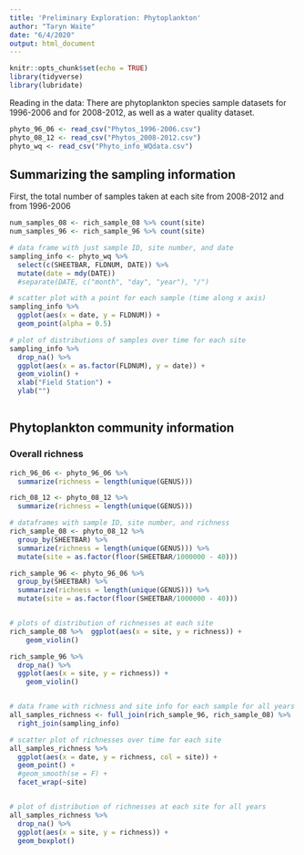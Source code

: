 ```yaml
---
title: 'Preliminary Exploration: Phytoplankton'
author: "Taryn Waite"
date: "6/4/2020"
output: html_document
---
```


```r
knitr::opts_chunk$set(echo = TRUE)
library(tidyverse)
library(lubridate)
```

Reading in the data:
There are phytoplankton species sample datasets for 1996-2006 and for 2008-2012, as well as a water quality dataset.
```r
phyto_96_06 <- read_csv("Phytos_1996-2006.csv")
phyto_08_12 <- read_csv("Phytos_2008-2012.csv")
phyto_wq <- read_csv("Phyto_info_WQdata.csv")
```

## Summarizing the sampling information
First, the total number of samples taken at each site from 2008-2012 and from 1996-2006
```r
num_samples_08 <- rich_sample_08 %>% count(site)
num_samples_96 <- rich_sample_96 %>% count(site)
```

```r
# data frame with just sample ID, site number, and date
sampling_info <- phyto_wq %>% 
  select(c(SHEETBAR, FLDNUM, DATE)) %>% 
  mutate(date = mdy(DATE))
  #separate(DATE, c("month", "day", "year"), "/")

# scatter plot with a point for each sample (time along x axis)
sampling_info %>% 
  ggplot(aes(x = date, y = FLDNUM)) +
  geom_point(alpha = 0.5)

# plot of distributions of samples over time for each site
sampling_info %>% 
  drop_na() %>% 
  ggplot(aes(x = as.factor(FLDNUM), y = date)) +
  geom_violin() +
  xlab("Field Station") +
  ylab("")
      
```


## Phytoplankton community information

### Overall richness 
```r
rich_96_06 <- phyto_96_06 %>% 
  summarize(richness = length(unique(GENUS)))

rich_08_12 <- phyto_08_12 %>% 
  summarize(richness = length(unique(GENUS)))

# dataframes with sample ID, site number, and richness
rich_sample_08 <- phyto_08_12 %>% 
  group_by(SHEETBAR) %>% 
  summarize(richness = length(unique(GENUS))) %>% 
  mutate(site = as.factor(floor(SHEETBAR/1000000 - 40)))

rich_sample_96 <- phyto_96_06 %>% 
  group_by(SHEETBAR) %>% 
  summarize(richness = length(unique(GENUS))) %>% 
  mutate(site = as.factor(floor(SHEETBAR/1000000 - 40)))


# plots of distribution of richnesses at each site
rich_sample_08 %>%  ggplot(aes(x = site, y = richness)) +
    geom_violin()

rich_sample_96 %>%  
  drop_na() %>% 
  ggplot(aes(x = site, y = richness)) +
    geom_violin()


# data frame with richness and site info for each sample for all years
all_samples_richness <- full_join(rich_sample_96, rich_sample_08) %>% 
  right_join(sampling_info)

# scatter plot of richnesses over time for each site
all_samples_richness %>% 
  ggplot(aes(x = date, y = richness, col = site)) +
  geom_point() +
  #geom_smooth(se = F) +
  facet_wrap(~site)


# plot of distribution of richnesses at each site for all years
all_samples_richness %>% 
  drop_na() %>% 
  ggplot(aes(x = site, y = richness)) +
  geom_boxplot()


```

